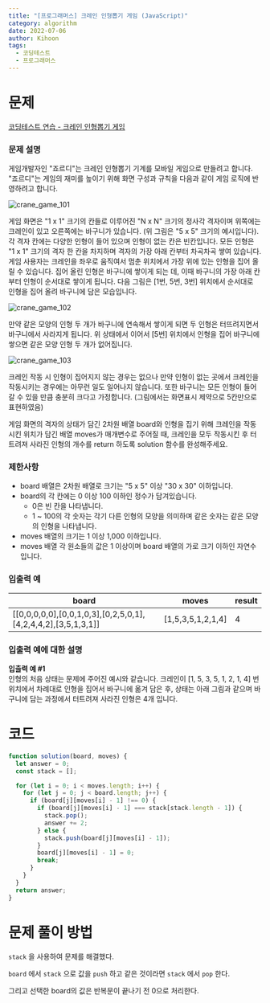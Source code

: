 ```yaml
---
title: "[프로그래머스] 크레인 인형뽑기 게임 (JavaScript)"
category: algorithm
date: 2022-07-06
author: Kihoon
tags:
  - 코딩테스트
  - 프로그래머스
---
```


# 문제

[코딩테스트 연습 - 크레인 인형뽑기 게임](https://school.programmers.co.kr/learn/courses/30/lessons/64061)

### 문제 설명

게임개발자인 "죠르디"는 크레인 인형뽑기 기계를 모바일 게임으로 만들려고 합니다.
"죠르디"는 게임의 재미를 높이기 위해 화면 구성과 규칙을 다음과 같이 게임 로직에 반영하려고 합니다.

![crane_game_101](./image/crane_game_101.png)

게임 화면은 "1 x 1" 크기의 칸들로 이루어진 "N x N" 크기의 정사각 격자이며 위쪽에는 크레인이 있고 오른쪽에는 바구니가 있습니다. (위 그림은 "5 x 5" 크기의 예시입니다). 각 격자 칸에는 다양한 인형이 들어 있으며 인형이 없는 칸은 빈칸입니다. 모든 인형은 "1 x 1" 크기의 격자 한 칸을 차지하며 격자의 가장 아래 칸부터 차곡차곡 쌓여 있습니다. 게임 사용자는 크레인을 좌우로 움직여서 멈춘 위치에서 가장 위에 있는 인형을 집어 올릴 수 있습니다. 집어 올린 인형은 바구니에 쌓이게 되는 데, 이때 바구니의 가장 아래 칸부터 인형이 순서대로 쌓이게 됩니다. 다음 그림은 [1번, 5번, 3번] 위치에서 순서대로 인형을 집어 올려 바구니에 담은 모습입니다.

![crane_game_102](./image/crane_game_102.png)

만약 같은 모양의 인형 두 개가 바구니에 연속해서 쌓이게 되면 두 인형은 터뜨려지면서 바구니에서 사라지게 됩니다. 위 상태에서 이어서 [5번] 위치에서 인형을 집어 바구니에 쌓으면 같은 모양 인형 두 개가 없어집니다.

![crane_game_103](./image/crane_game_103.gif)

크레인 작동 시 인형이 집어지지 않는 경우는 없으나 만약 인형이 없는 곳에서 크레인을 작동시키는 경우에는 아무런 일도 일어나지 않습니다. 또한 바구니는 모든 인형이 들어갈 수 있을 만큼 충분히 크다고 가정합니다. (그림에서는 화면표시 제약으로 5칸만으로 표현하였음)

게임 화면의 격자의 상태가 담긴 2차원 배열 board와 인형을 집기 위해 크레인을 작동시킨 위치가 담긴 배열 moves가 매개변수로 주어질 때, 크레인을 모두 작동시킨 후 터트려져 사라진 인형의 개수를 return 하도록 solution 함수를 완성해주세요.

### 제한사항

- board 배열은 2차원 배열로 크기는 "5 x 5" 이상 "30 x 30" 이하입니다.
- board의 각 칸에는 0 이상 100 이하인 정수가 담겨있습니다.
  - 0은 빈 칸을 나타냅니다.
  - 1 ~ 100의 각 숫자는 각기 다른 인형의 모양을 의미하며 같은 숫자는 같은 모양의 인형을 나타냅니다.
- moves 배열의 크기는 1 이상 1,000 이하입니다.
- moves 배열 각 원소들의 값은 1 이상이며 board 배열의 가로 크기 이하인 자연수입니다.

### 입출력 예

| board                                                         | moves             | result |
| ------------------------------------------------------------- | ----------------- | ------ |
| [[0,0,0,0,0],[0,0,1,0,3],[0,2,5,0,1],[4,2,4,4,2],[3,5,1,3,1]] | [1,5,3,5,1,2,1,4] | 4      |

### 입출력 예에 대한 설명

**입출력 예 #1** <br/>
인형의 처음 상태는 문제에 주어진 예시와 같습니다. 크레인이 [1, 5, 3, 5, 1, 2, 1, 4] 번 위치에서 차례대로 인형을 집어서 바구니에 옮겨 담은 후, 상태는 아래 그림과 같으며 바구니에 담는 과정에서 터트려져 사라진 인형은 4개 입니다.

# 코드

```jsx
function solution(board, moves) {
  let answer = 0;
  const stack = [];

  for (let i = 0; i < moves.length; i++) {
    for (let j = 0; j < board.length; j++) {
      if (board[j][moves[i] - 1] !== 0) {
        if (board[j][moves[i] - 1] === stack[stack.length - 1]) {
          stack.pop();
          answer += 2;
        } else {
          stack.push(board[j][moves[i] - 1]);
        }
        board[j][moves[i] - 1] = 0;
        break;
      }
    }
  }
  return answer;
}
```

# 문제 풀이 방법

`stack` 을 사용하여 문제를 해결했다.

`board` 에서 `stack` 으로 값을 `push` 하고 같은 것이라면 `stack` 에서 `pop` 한다.

그리고 선택한 board의 값은 반복문이 끝나기 전 0으로 처리한다.
